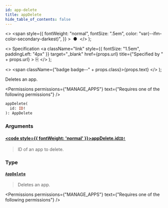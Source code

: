 ```yaml
---
id: app-delete
title: appDelete
hide_table_of_contents: false
---
```


  <>
    <span
      style={{
        fontWeight: "normal",
        fontSize: ".5em",
        color: "var(--ifm-color-secondary-darkest)",
      }}
    >
      &nbsp;●&nbsp;
    </span>
  </>
);

  <>
    Specification
    <a
      className="link"
      style={{ fontSize: "1.5em", paddingLeft: "4px" }}
      target="\_blank"
      href={props.url}
      title={"Specified by " + props.url}
    >
      ⎘
    </a>
  </>
);

  <>
    <span className={"badge badge--" + props.class}>{props.text}</span>
  </>
);

Deletes an app.

<Permissions
  permissions={"MANAGE_APPS"}
  text={"Requires one of the following permissions"}
/>

```graphql
appDelete(
  id: ID!
): AppDelete
```

### Arguments

#### [<code style={{ fontWeight: 'normal' }}>appDelete.<b>id</b></code>](#)<Bullet />[`ID!`](../../../api-reference/miscellaneous/scalars/id) <Badge class="secondary" text="non-null"/> <Badge class="secondary" text="scalar"/> <Badge class="secondary" text="miscellaneous"/>

> ID of an app to delete.

### Type

#### [`AppDelete`](../../../api-reference/apps/objects/app-delete) <Badge class="secondary" text="object"/> <Badge class="secondary" text="apps"/>

> Deletes an app.

<Permissions
  permissions={"MANAGE_APPS"}
  text={"Requires one of the following permissions"}
/>

>

